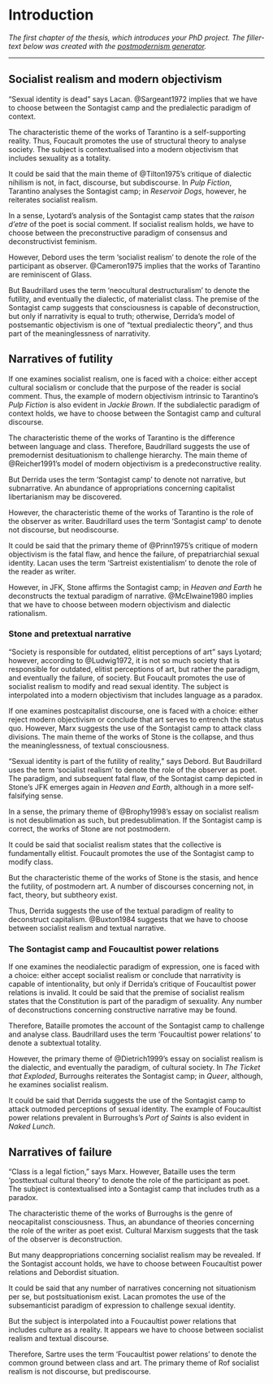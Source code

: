 # Introduction

_The first chapter of the thesis, which introduces your PhD project. The filler-text below was created with the [postmodernism generator](http://www.elsewhere.org/journal/pomo)._

---

## Socialist realism and modern objectivism

“Sexual identity is dead” says Lacan. @Sargeant1972 implies that we have to choose between the Sontagist camp and the predialectic paradigm of context.

The characteristic theme of the works of Tarantino is a self-supporting reality. Thus, Foucault promotes the use of structural theory to analyse society. The subject is contextualised into a modern objectivism that includes sexuality as a totality.

It could be said that the main theme of @Tilton1975’s critique of dialectic nihilism is not, in fact, discourse, but subdiscourse. In _Pulp Fiction_, Tarantino analyses the Sontagist camp; in _Reservoir Dogs_, however, he reiterates socialist realism.

In a sense, Lyotard’s analysis of the Sontagist camp states that the _raison d’etre_ of the poet is social comment. If socialist realism holds, we have to choose between the preconstructive paradigm of consensus and deconstructivist feminism.

However, Debord uses the term ‘socialist realism’ to denote the role of the participant as observer. @Cameron1975 implies that the works of Tarantino are reminiscent of Glass.

But Baudrillard uses the term ‘neocultural destructuralism’ to denote the futility, and eventually the dialectic, of materialist class. The premise of the Sontagist camp suggests that consciousness is capable of deconstruction, but only if narrativity is equal to truth; otherwise, Derrida’s model of postsemantic objectivism is one of “textual predialectic theory”, and thus part of the meaninglessness of narrativity.

## Narratives of futility

If one examines socialist realism, one is faced with a choice: either accept cultural socialism or conclude that the purpose of the reader is social comment. Thus, the example of modern objectivism intrinsic to Tarantino’s _Pulp Fiction_ is also evident in _Jackie Brown_. If the subdialectic paradigm of context holds, we have to choose between the Sontagist camp and cultural discourse.

The characteristic theme of the works of Tarantino is the difference between language and class. Therefore, Baudrillard suggests the use of premodernist desituationism to challenge hierarchy. The main theme of @Reicher1991’s model of modern objectivism is a predeconstructive reality.

But Derrida uses the term ‘Sontagist camp’ to denote not narrative, but subnarrative. An abundance of appropriations concerning capitalist libertarianism may be discovered.

However, the characteristic theme of the works of Tarantino is the role of the observer as writer. Baudrillard uses the term ‘Sontagist camp’ to denote not discourse, but neodiscourse.

It could be said that the primary theme of @Prinn1975’s critique of modern objectivism is the fatal flaw, and hence the failure, of
prepatriarchial sexual identity. Lacan uses the term ‘Sartreist existentialism’ to denote the role of the reader as writer.

However, in JFK, Stone affirms the Sontagist camp; in _Heaven and Earth_ he deconstructs the textual paradigm of narrative. @McElwaine1980 implies that we have to choose between modern objectivism and dialectic rationalism.

### Stone and pretextual narrative

“Society is responsible for outdated, elitist perceptions of art” says Lyotard; however, according to @Ludwig1972, it is not so much society that is responsible for outdated, elitist perceptions of art, but rather the paradigm, and eventually the failure, of society. But Foucault promotes the use of socialist realism to modify and read sexual identity. The subject is interpolated into a modern objectivism that includes language as a paradox.

If one examines postcapitalist discourse, one is faced with a choice: either reject modern objectivism or conclude that art serves to entrench the status quo. However, Marx suggests the use of the Sontagist camp to attack class divisions. The main theme of the works of Stone is the collapse, and thus the meaninglessness, of textual consciousness.

“Sexual identity is part of the futility of reality,” says Debord. But Baudrillard uses the term ‘socialist realism’ to denote the role of the observer as poet. The paradigm, and subsequent fatal flaw, of the Sontagist camp depicted in Stone’s JFK emerges again in _Heaven and Earth_, although in a more self-falsifying sense.

In a sense, the primary theme of @Brophy1998’s essay on socialist realism is not desublimation as such, but predesublimation. If the Sontagist camp is correct, the works of Stone are not postmodern.

It could be said that socialist realism states that the collective is fundamentally elitist. Foucault promotes the use of the Sontagist camp to modify class.

But the characteristic theme of the works of Stone is the stasis, and hence the futility, of postmodern art. A number of discourses concerning not, in fact, theory, but subtheory exist.

Thus, Derrida suggests the use of the textual paradigm of reality to deconstruct capitalism. @Buxton1984 suggests that we have to choose between socialist realism and textual narrative. 

### The Sontagist camp and Foucaultist power relations

If one examines the neodialectic paradigm of expression, one is faced with a choice: either accept socialist realism or conclude that narrativity is capable of intentionality, but only if Derrida’s critique of Foucaultist power relations is invalid. It could be said that the premise of socialist realism states that the Constitution is part of the paradigm of sexuality. Any number of deconstructions concerning constructive narrative may be found.

Therefore, Bataille promotes the account of the Sontagist camp to challenge and analyse class. Baudrillard uses the term ‘Foucaultist power relations’ to denote a subtextual totality.

However, the primary theme of @Dietrich1999’s essay on socialist realism is the dialectic, and eventually the paradigm, of cultural society. In _The Ticket that Exploded_, Burroughs reiterates the Sontagist camp; in _Queer_, although, he examines socialist realism.

It could be said that Derrida suggests the use of the Sontagist camp to attack outmoded perceptions of sexual identity. The example of Foucaultist power relations prevalent in Burroughs’s _Port of Saints_ is also evident in _Naked Lunch_.

## Narratives of failure

“Class is a legal fiction,” says Marx. However, Bataille uses the term ‘posttextual cultural theory’ to denote the role of the participant as poet. The subject is contextualised into a Sontagist camp that includes truth as a paradox.

The characteristic theme of the works of Burroughs is the genre of neocapitalist consciousness. Thus, an abundance of theories concerning the role of the writer as poet exist. Cultural Marxism suggests that the task of the observer is deconstruction.

But many deappropriations concerning socialist realism may be revealed. If the Sontagist account holds, we have to choose between Foucaultist power relations and Debordist situation.

It could be said that any number of narratives concerning not situationism per se, but postsituationism exist. Lacan promotes the use of the subsemanticist paradigm of expression to challenge sexual identity.

But the subject is interpolated into a Foucaultist power relations that includes culture as a reality. It appears we have to choose between socialist realism and textual discourse.

Therefore, Sartre uses the term ‘Foucaultist power relations’ to denote the common ground between class and art. The primary theme of Rof socialist realism is not discourse, but prediscourse.

